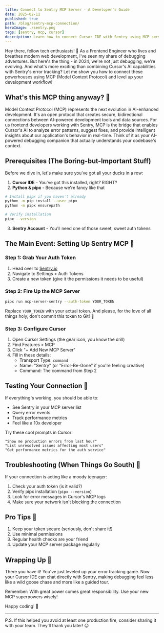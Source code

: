 ```yaml
---
title: Connect to Sentry MCP Server - A Developer's Guide
date: 2025-02-11
published: true
path: /blog/sentry-mcp-connection/
heroImage: ./sentry.png
tags: [sentry, mcp, cursor]
description: Learn how to connect Cursor IDE with Sentry using MCP server. A complete guide from setup to troubleshooting, perfect for developers who want to supercharge their error tracking with AI capabilities.
---
```


Hey there, fellow tech enthusiasts! 👋 As a Frontend Engineer who lives and breathes modern web development, I've seen my share of debugging adventures. But here's the thing - in 2024, we're not just debugging, we're evolving. And what's more exciting than combining Cursor's AI capabilities with Sentry's error tracking? Let me show you how to connect these powerhouses using MCP (Model Context Protocol) and level up your development workflow!

## What's this MCP thing anyway? 🤔

Model Context Protocol (MCP) represents the next evolution in AI-enhanced development. It's an open protocol that creates secure, bidirectional connections between AI-powered development tools and data sources. For us frontend developers working with Sentry, MCP is the bridge that enables Cursor's AI to analyze error patterns, suggest fixes, and provide intelligent insights about our application's behavior in real-time. Think of it as your AI-powered debugging companion that actually understands your codebase's context.

## Prerequisites (The Boring-but-Important Stuff)

Before we dive in, let's make sure you've got all your ducks in a row:

1. **Cursor IDE** - You've got this installed, right? RIGHT?
2. **Python & pipx** - Because we're fancy like that

```bash
# Install pipx if you haven't already
python -m pip install --user pipx
python -m pipx ensurepath

# Verify installation
pipx --version
```

3. **Sentry Account** - You'll need one of those sweet, sweet auth tokens

## The Main Event: Setting Up Sentry MCP 🎪

### Step 1: Grab Your Auth Token

1. Head over to [Sentry.io](https://sentry.io)
2. Navigate to Settings > Auth Tokens
3. Create a new token (give it the permissions it needs to be useful)

### Step 2: Fire Up the MCP Server

```bash
pipx run mcp-server-sentry --auth-token YOUR_TOKEN
```

Replace `YOUR_TOKEN` with your actual token. And please, for the love of all things holy, don't commit this token to Git! 🙈

### Step 3: Configure Cursor

1. Open Cursor Settings (the gear icon, you know the drill)
2. Find Features > MCP
3. Click "+ Add New MCP Server"
4. Fill in these details:
   - Transport Type: `command`
   - Name: "Sentry" (or "Error-Be-Gone" if you're feeling creative)
   - Command: The command from Step 2

## Testing Your Connection 🧪

If everything's working, you should be able to:
- See Sentry in your MCP server list
- Query error events
- Track performance metrics
- Feel like a 10x developer

Try these cool prompts in Cursor:
```
"Show me production errors from last hour"
"List unresolved issues affecting most users"
"Get performance metrics for the auth service"
```

## Troubleshooting (When Things Go South) 🔧

If your connection is acting like a moody teenager:

1. Check your auth token (is it valid?)
2. Verify pipx installation (`pipx --version`)
3. Look for error messages in Cursor's MCP logs
4. Make sure your network isn't blocking the connection

## Pro Tips 🎯

1. Keep your token secure (seriously, don't share it!)
2. Use minimal permissions
3. Regular health checks are your friend
4. Update your MCP server package regularly

## Wrapping Up 🎁

There you have it! You've just leveled up your error tracking game. Now your Cursor IDE can chat directly with Sentry, making debugging feel less like a wild goose chase and more like a guided tour.

Remember: With great power comes great responsibility. Use your new MCP superpowers wisely!

Happy coding! 🚀

---

P.S. If this helped you avoid at least one production fire, consider sharing it with your team. They'll thank you later! 😉 
